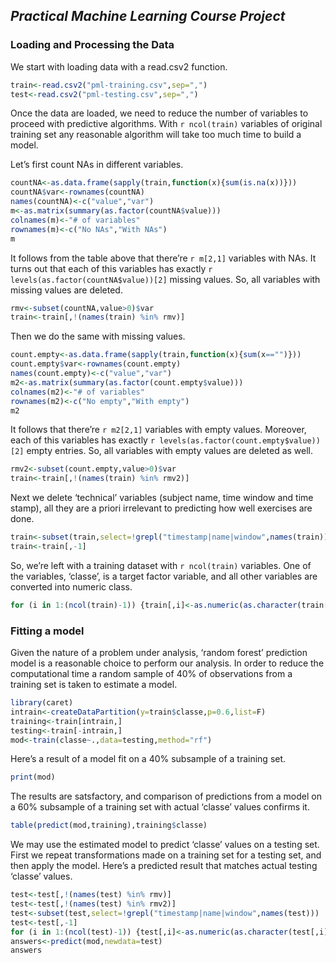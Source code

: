 ## *Practical Machine Learning Course Project*

### Loading and Processing the Data

We start with loading data with a read.csv2 function.  
```r
train<-read.csv2("pml-training.csv",sep=",")
test<-read.csv2("pml-testing.csv",sep=",")
```

Once the data are loaded, we need to reduce the number of variables to proceed with predictive algorithms. With `r ncol(train)` variables of original training set any reasonable algorithm will take too much time to build a model.

Let's first count NAs in different variables. 
```r
countNA<-as.data.frame(sapply(train,function(x){sum(is.na(x))}))
countNA$var<-rownames(countNA)
names(countNA)<-c("value","var")
m<-as.matrix(summary(as.factor(countNA$value)))
colnames(m)<-"# of variables"
rownames(m)<-c("No NAs","With NAs")
m
```

It follows from the table above that there're `r m[2,1]` variables with NAs. It turns out that each of this variables has exactly `r levels(as.factor(countNA$value))[2]` missing values. So, all variables with missing values are deleted.
```r
rmv<-subset(countNA,value>0)$var
train<-train[,!(names(train) %in% rmv)]
```

Then we do the same with missing values. 
```r
count.empty<-as.data.frame(sapply(train,function(x){sum(x=="")}))
count.empty$var<-rownames(count.empty)
names(count.empty)<-c("value","var")
m2<-as.matrix(summary(as.factor(count.empty$value)))
colnames(m2)<-"# of variables"
rownames(m2)<-c("No empty","With empty")
m2
```

It follows that there're `r m2[2,1]` variables with empty values. Moreover, each of this variables has exactly `r levels(as.factor(count.empty$value))[2]` empty entries. So, all variables with empty values are deleted as well.
```r
rmv2<-subset(count.empty,value>0)$var
train<-train[,!(names(train) %in% rmv2)]
```

Next we delete 'technical' variables (subject name, time window and time stamp), all they are a priori irrelevant to predicting how well exercises are done.
```r
train<-subset(train,select=!grepl("timestamp|name|window",names(train)))
train<-train[,-1]
```

So, we're left with a training dataset with `r ncol(train)` variables. One of the variables, 'classe', is a target factor variable, and all other variables are converted into numeric class.
```r
for (i in 1:(ncol(train)-1)) {train[,i]<-as.numeric(as.character(train[,i]))}
```

### Fitting a model

Given the nature of a problem under analysis, 'random forest' prediction model is a reasonable choice to perform our analysis. In order to reduce the computational time a random sample of 40% of observations from a training set is taken to estimate a model.
```r
library(caret)
intrain<-createDataPartition(y=train$classe,p=0.6,list=F)
training<-train[intrain,]
testing<-train[-intrain,]
mod<-train(classe~.,data=testing,method="rf")
```

Here's a result of a model fit on a 40% subsample of a training set.
```r
print(mod)
```

The results are satsfactory, and comparison of predictions from a model on a 60% subsample of a training set with actual 'classe' values confirms it.
```r
table(predict(mod,training),training$classe)
```

We may use the estimated model to predict 'classe' values on a testing set. First we repeat transformations made on a training set for a testing set, and then apply the model. Here's a predicted result that matches actual testing 'classe' values.
```r
test<-test[,!(names(test) %in% rmv)]
test<-test[,!(names(test) %in% rmv2)]
test<-subset(test,select=!grepl("timestamp|name|window",names(test)))
test<-test[,-1]
for (i in 1:(ncol(test)-1)) {test[,i]<-as.numeric(as.character(test[,i]))}
answers<-predict(mod,newdata=test)
answers
```



